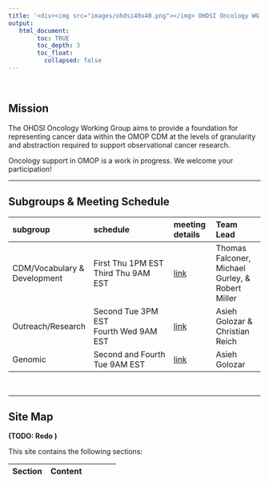 ```yaml
---
title: '<div><img src="images/ohdsi40x40.png"></img> OHDSI Oncology WG </div>'
output:
   html_document:
        toc: TRUE
        toc_depth: 3
        toc_float:
          collapsed: false
---
```


<br>

## **Mission**

The OHDSI Oncology Working Group aims to provide a foundation for representing cancer data within the OMOP CDM at the levels of granularity and abstraction required to support observational cancer research.

Oncology support in OMOP is a work in progress. We welcome your participation!

---



##   **Subgroups & Meeting Schedule**

subgroup|schedule|meeting details|Team Lead
:------------------|:--------------------------|:------------|:--------------
|CDM/Vocabulary & Development|First Thu 1PM EST<br>Third Thu 9AM EST|[link](https://teams.microsoft.com/l/meetup-join/19%3a239caede18574bc183f75a7a5eb9e826%40thread.tacv2/1608665830064?context=%7b%22Tid%22%3a%22a30f0094-9120-4aab-ba4c-e5509023b2d5%22%2c%22Oid%22%3a%22e1bfdbcb-c8d0-4744-bdf5-a26789ddd15b%22%7d)|Thomas Falconer, Michael Gurley, & Robert Miller
|Outreach/Research|Second Tue 3PM EST<br>Fourth Wed 9AM EST|[link](https://nam04.safelinks.protection.outlook.com/ap/t-59584e83/?url=https%3A%2F%2Fteams.microsoft.com%2Fl%2Fmeetup-join%2F19%253a3d57479b0f804e26bcef0aa5b1465c12%2540thread.tacv2%2F1608669595080%3Fcontext%3D%257b%2522Tid%2522%253a%2522a30f0094-9120-4aab-ba4c-e5509023b2d5%2522%252c%2522Oid%2522%253a%2522e1bfdbcb-c8d0-4744-bdf5-a26789ddd15b%2522%257d&data=04%7C01%7Csratwani%40us.imshealth.com%7C30c5cbd8817c4cad042808d9193c1d32%7C5989ece0f90e40bf9c791a7beccdb861%7C0%7C0%7C637568569301832802%7CUnknown%7CTWFpbGZsb3d8eyJWIjoiMC4wLjAwMDAiLCJQIjoiV2luMzIiLCJBTiI6Ik1haWwiLCJXVCI6Mn0%3D%7C0&sdata=AFANjWGwRVGHYHWKqJLMFZHvQ42t8TkPGERrmWyNjnc%3D&reserved=0)|Asieh Golozar & Christian Reich
|Genomic|Second and Fourth Tue 9AM EST|[link](https://teams.microsoft.com/l/meetup-join/19%3aa38d75bbaf8b4093b78f4ff4b0201f11%40thread.tacv2/1608669187453?context=%7b%22Tid%22%3a%22a30f0094-9120-4aab-ba4c-e5509023b2d5%22%2c%22Oid%22%3a%22e1bfdbcb-c8d0-4744-bdf5-a26789ddd15b%22%7d)|Asieh Golozar


<br>

---

## **Site Map**

**(TODO: Redo )**

This site contains the following sections:

Section | Content 
:-------------------------|:----------------------------------------------

